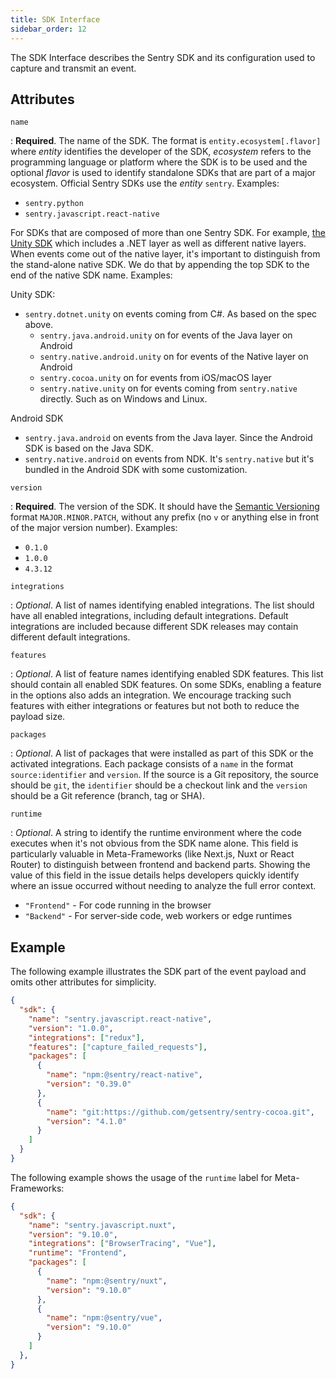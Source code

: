 ```yaml
---
title: SDK Interface
sidebar_order: 12
---
```


The SDK Interface describes the Sentry SDK and its configuration used to capture
and transmit an event.

## Attributes

`name`

: **Required**. The name of the SDK. The format is `entity.ecosystem[.flavor]`
where _entity_ identifies the developer of the SDK, _ecosystem_ refers to the
programming language or platform where the SDK is to be used and the optional
_flavor_ is used to identify standalone SDKs that are part of a major
ecosystem. Official Sentry SDKs use the _entity_ `sentry`. Examples:

- `sentry.python`
- `sentry.javascript.react-native`

For SDKs that are composed of more than one Sentry SDK. For example, [the Unity SDK](https://github.com/getsentry/sentry-unity/issues/616)
which includes a .NET layer as well as different native layers. When events come out
of the native layer, it's important to distinguish from the stand-alone native SDK.
We do that by appending the top SDK to the end of the native SDK name. Examples:

Unity SDK:

- `sentry.dotnet.unity` on events coming from C#. As based on the spec above.
  - `sentry.java.android.unity` on for events of the Java layer on Android
  - `sentry.native.android.unity` on for events of the Native layer on Android
  - `sentry.cocoa.unity` on for events from iOS/macOS layer
  - `sentry.native.unity` on for events coming from `sentry.native` directly. Such as on Windows and Linux.

Android SDK

- `sentry.java.android` on events from the Java layer. Since the Android SDK is based on the Java SDK.
- `sentry.native.android` on events from NDK. It's `sentry.native` but it's bundled in the Android SDK with some customization.

`version`

: **Required**. The version of the SDK. It should have the [Semantic
Versioning](https://semver.org) format `MAJOR.MINOR.PATCH`, without any prefix
(no `v` or anything else in front of the major version number). Examples:

- `0.1.0`
- `1.0.0`
- `4.3.12`

`integrations`

: _Optional_. A list of names identifying enabled integrations. The list should
have all enabled integrations, including default integrations. Default
integrations are included because different SDK releases may contain different
default integrations.

`features`

: _Optional_. A list of feature names identifying enabled SDK features. This list
should contain all enabled SDK features. On some SDKs, enabling a feature in the
options also adds an integration. We encourage tracking such features with either
integrations or features but not both to reduce the payload size.

`packages`

: _Optional_. A list of packages that were installed as part of this SDK or the
activated integrations. Each package consists of a `name` in the format
`source:identifier` and `version`. If the source is a Git repository, the source should be `git`, the
`identifier` should be a checkout link and the `version` should be a Git
reference (branch, tag or SHA).

`runtime`

: _Optional_. A string to identify the runtime environment where the code executes when
it's not obvious from the SDK name alone. This field is particularly valuable in
Meta-Frameworks (like Next.js, Nuxt or React Router) to distinguish between frontend
and backend parts.
Showing the value of this field in the issue details helps developers quickly identify where
an issue occurred without needing to analyze the full error context.

  - `"Frontend"` - For code running in the browser
  - `"Backend"` - For server-side code, web workers or edge runtimes

## Example

The following example illustrates the SDK part of the <Link to="/sdk/data-model/event-payloads/">event payload</Link> and omits other
attributes for simplicity.

```json
{
  "sdk": {
    "name": "sentry.javascript.react-native",
    "version": "1.0.0",
    "integrations": ["redux"],
    "features": ["capture_failed_requests"],
    "packages": [
      {
        "name": "npm:@sentry/react-native",
        "version": "0.39.0"
      },
      {
        "name": "git:https://github.com/getsentry/sentry-cocoa.git",
        "version": "4.1.0"
      }
    ]
  }
}
```

The following example shows the usage of the `runtime` label for Meta-Frameworks:

```json
{
  "sdk": {
    "name": "sentry.javascript.nuxt",
    "version": "9.10.0",
    "integrations": ["BrowserTracing", "Vue"],
    "runtime": "Frontend",
    "packages": [
      {
        "name": "npm:@sentry/nuxt",
        "version": "9.10.0"
      },
      {
        "name": "npm:@sentry/vue",
        "version": "9.10.0"
      }
    ]
  },
}
```

